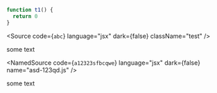 
```js
function t1() {
  return 0
}
```

<Source code={`abc`} language="jsx" dark={false} className="test" />

some text

<NamedSource
  code={`a12323sfbcqwe`}
  language="jsx"
  dark={false}
  name="asd-123qd.js"
/>

some text
